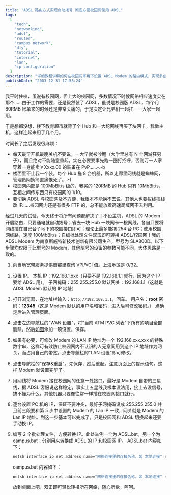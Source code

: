```yaml
---
title: "ADSL 路由方式实现自动拨号 彻底方便校园网使用 ADSL"
tags:
  [
    "tech",
    "networking",
    "adsl",
    "router",
    "campus network",
    "diy",
    "tutorial",
    "internet",
    "lan",
    "ip configuration"
  ]
description: "详细教程讲解如何在校园网环境下设置 ADSL Modem 的路由模式，实现多台电脑共享一条 ADSL 线路且无需主机开机，包括 IP 配置、Modem 设置和编写切换批处理文件等步骤，解决了传统 Hub 方式的多种局限和不便。"
publishDate: "2003-12-31 17:58:24"
---
```


我平时住校，虽说有校园网，但上大的校园网，多数情况下时候网络相应速度实在那个……由于工作的需要，还是毅然装了 ADSL，虽说是校园版 ADSL，每个月 80RMB 帐单来的时候还是非常头痛的，于是决定让兄弟们一起扛——大家一起用。

于是想都没想，楼下教育超市就背了个 Hub 和一大坨网线再买了块网卡，我做主机，这样连起来用了几个月。

时间长了之后发现很麻烦：

- 每天最早开机最晚关机不要说，一大早就被吵醒（大学里总有 N 个网游狂男子），而且绝对不能随意重起，实在必要要事先跑一圈打招呼，否则万一人家穿着一身能卖￥Xxxx.00 的装备在 PvP……-.-b
- 楼面里不止我一个装，每个 Hub 拖 8 台机器，所以走廊里网线就是蜘蛛网，管理员阿姨简直痛恨死了。:-)
- 校园网内部是 100MbBit/s 级的，我买的 120RMB 的 Hub 只有 10MbBit/s，互相之间传东西只有校园网的 1/10。
- 要切换 ADSL 与校园网及不方便，我根本不能换不去说，其他人也要拔线插线改 IP……校园网内还是有很多 FTP 的，总不能放着高速局域网不去利用。

经过几天的试验，今天终于将所有问题都解决了！不设主机，ADSL 的 Modem 开启路由，只要通电就自动拨号；省去一块 Hub 一块网卡一根网线，各自只要将网线插在自己台子地下的校园接口即可；理论上最多能拖 254 台 PC；使用校园网线路，速度 100MbBit/s；自编批处理文件双击即可转换 ADSL/校园网！我的 ADSL Modem 为南京斯威特新技术创新有限公司生产，型号为 SLA800D。以下步骤均仅限于此型号的 Modem，其他型号的设备的参数可能不同，大体思路是一致的。

1. 向当地宽带服务提供商那里查询 VPI/VCI 值。上海地区是 0/32。
2. 设置 IP。
   本机 IP：192.168.1.xxx（只要不是 192.168.1.1 就行，因为这个 IP 要给 ADSL 用）。
   子网掩码：255.255.255.0
   默认网关：192.168.1.1（这就是 ADSL Modem 默认的 IP 地址）
3. 打开浏览器，在地址栏输入：`http://192.168.1.1`，回车。
   用户名：**root**
   密 码：**12345**（这是 Modem 默认的用户名和密码，进入后可修改密码。）
   点确定后进入管理页面。
4. 点击左边导航栏的"WAN 设置"，将"当前 ATM PVC 列表"下所有的项目全部删除。然后[如图](http://blog.xdanger.com/archives/pics/20031231a.png)添加一项设置，保存。
5. 如果有必要，可修改 Modem 的 LAN IP 地址为一个 192.168.xxx.xxx 的特殊数字串，这样可有效防止校园网内不认识的人无意间用到这个 IP 地址作为网关，而占用自己的带宽。点击导航栏的"LAN 设置"即可修改。
6. 点击导航栏的"保存&重启"。先保存，然后重起。注意页面上的提示语句。这样 Modem 就设置完毕了。
7. 用网线将 Modem 接在校园网的任意一处接口，最好是 Modem 自带的三星线，据 ADSL 客服说这样稳定，事实上五星线我根本没法用，接上去没信号，搞不懂为什么。其他机器只要像往常一样插在校园网接口就行。
8. 逐台设置 PC 机的 IP，保证不要冲突，最好子网掩码设成 255.255.255.0 并且前三段要和第 5 步中设置的 Modem 的 Lan IP 一致，网关就是 Modem 的 Lan IP 地址。到这一步基本可以完成了，只是校园网和 ADSL 切换起来还要手动换 IP。
9. 编写 2 个批处理文件，方便转换 IP。此处举例一个为 ADSL.bat，另一个为 campus.bat；分别用来转换成 ADSL 的 IP 和校园网 IP。
   ADSL.bat 内容如下：

   ```bat
   netsh interface ip set address name="网络连接里的连接名称，如 本地连接" static PC 分配到的 ADSL 的 IP 地址，如 192.168.1.2 255.255.255.0 Modem 的 Lan IP 地址，如 192.168.1.1 1
   ```

   campus.bat 内容如下：

   ```bat
   netsh interface ip set address name="网络连接里的连接名称，如 本地连接" static PC 分配到的校园网的 IP 地址，如 10.126.12.29 255.255.255.0 校园网的网关 IP 地址，如 10.126.12.254 1
   ```

   放到桌面上吧，双击即可轻松转换所在网络，随心所欲，呵呵。
